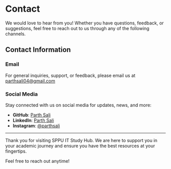 # Contact

We would love to hear from you! Whether you have questions, feedback, or suggestions, feel free to reach out to us through any of the following channels.

## Contact Information

### Email

For general inquiries, support, or feedback, please email us at [parthsali04@gmail.com](mailto:parthsali04@gmail.com)

### Social Media

Stay connected with us on social media for updates, news, and more:

- **GitHub**: [Parth Sali](https://github.com/parthsali)
- **LinkedIn**: [Parth Sali](https://www.linkedin.com/in/parthsali)
- **Instagram**: [@parthsali](https://www.instagram.com/parthsali)

---

Thank you for visiting SPPU IT Study Hub. We are here to support you in your academic journey and ensure you have the best resources at your fingertips.

Feel free to reach out anytime!
